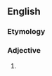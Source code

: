 ==English==

===Etymology===
{{prefix|en|genito|crural}}

===Adjective===
{{en-adj|-}}

# {{synonym of|en|genitofemoral}}
